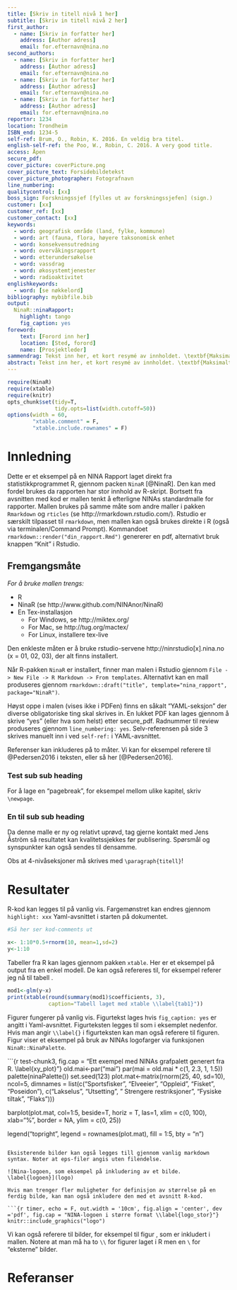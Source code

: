 ```yaml
---
title: [Skriv in titell nivå 1 her]
subtitle: [Skriv in titell nivå 2 her]
first_author:
  - name: [Skriv in forfatter her]
    address: [Author adress]
    email: for.efternavn@nina.no
second_authors:
  - name: [Skriv in forfatter her]
    address: [Author adress]
    email: for.efternavn@nina.no
  - name: [Skriv in forfatter her]
    address: [Author adress]
    email: for.efternavn@nina.no
  - name: [Skriv in forfatter her]
    address: [Author adress]
    email: for.efternavn@nina.no
reportnr: 1234
location: Trondheim
ISBN_end: 1234-5
self-ref: Brum, O., Robin, K. 2016. En veldig bra titel. 
english-self-ref: the Poo, W., Robin, C. 2016. A very good title.
access: Åpen
secure_pdf:
cover_picture: coverPicture.png
cover_picture_text: Forsidebildetekst
cover_picture_photographer: Fotografnavn
line_numbering:
qualitycontrol: [xx]
boss_sign: Forskningssjef [fylles ut av forskningssjefen] (sign.)
customer: [xx]
customer_ref: [xx]
customer_contact: [xx]
keywords:
  - word: geografisk område (land, fylke, kommune)
  - word: art (fauna, flora, høyere taksonomisk enhet
  - word: konsekvensutredning
  - word: overvåkingsrapport
  - word: etterundersøkelse
  - word: vassdrag
  - word: økosystemtjenester
  - word: radioaktivitet
englishkeywords:
  - word: [se nøkkelord]
bibliography: mybibfile.bib
output: 
  NinaR::ninaRapport:
    highlight: tango
    fig_caption: yes
foreword: 
    text: [Forord inn her]
    location: [Sted, forord]
    name: [Prosjektleder]
sammendrag: Tekst inn her, et kort resymé av innholdet. \textbf{Maksimalt 4000 tegn inkl. ordmellomrom. Dette er maxgrense i sammendragsfeltet i CRIStin, og dersom sammendraget er lengre kommer det ikke med her.} Teksten i sammendraget er søkbar i databaser og på nett, og er viktig for at rapporten skal fanges opp ved søk.
abstract: Tekst inn her, et kort resymé av innholdet. \textbf{Maksimalt 4000 tegn inkl. ordmellomrom. Dette er maxgrense i sammendragsfeltet i CRIStin, og dersom sammendraget er lengre kommer det ikke med her.} Teksten i sammendraget er søkbar i databaser og på nett, og er viktig for at rapporten skal fanges opp ved søk.
---
```


```r
require(NinaR)
require(xtable)
require(knitr)
opts_chunk$set(tidy=T, 
               tidy.opts=list(width.cutoff=50))
options(width = 60,
        "xtable.comment" = F,
        "xtable.include.rownames" = F)

```

Innledning
==================
Dette er et eksempel på en NINA Rapport laget direkt fra statistikkprogrammet R, gjennom packen `NinaR` [@NinaR]. Den kan med fordel brukes da rapporten har stor innhold av R-skript. Bortsett fra avsnitten med kod er mallen tenkt å efterligne NINAs standardmalle for rapporter. Mallen brukes på samme måte som andre maller i pakken `Rmarkdown` og `rticles` (se http://rmarkdown.rstudio.com/). Rstudio er særskilt tilpasset til `rmarkdown`, men mallen kan også brukes direkte i R (også via terminalen/Command Prompt). Kommandoet `rmarkdown::render("din_rapport.Rmd")` genererer en pdf, alternativt bruk knappen "Knit" i Rstudio.

## Fremgangsmåte


*For å bruke mallen trengs:*

* R
* NinaR (se http://www.github.com/NINAnor/NinaR)
* En Tex-installasjon
    - For Windows, se http://miktex.org/
    - For Mac, se http://tug.org/mactex/
    - For Linux, installere tex-live
    
Den enkleste måten er å bruke rstudio-servene http://ninrstudio[x].nina.no (x = 01, 02, 03), der alt finns installert.

Når R-pakken `NinaR` er installert, finner man malen i Rstudio gjennom `File -> New File -> R Markdown -> From templates`. Alternativt kan en mall produseres gjennom `rmarkdown::draft("title", template="nina_rapport", package="NinaR")`.
  
Høyst oppe i malen (vises ikke i PDFen) finns en såkalt "YAML-seksjon" der diverse obligatoriske ting skal skrives in. En lukket PDF kan lages gjennom å skrive "yes" (eller hva som helst) etter secure_pdf. Radnummer til review produseres gjennom `line_numbering: yes`. Selv-referensen på side 3 skrives manuelt inn i ved `self-ref:` i YAML-avsnittet.

Referenser kan inkluderes på to måter. Vi kan for eksempel referere til @Pedersen2016 i teksten, eller så her [@Pedersen2016]. 

### Test sub sub heading
For å lage en "pagebreak", for eksempel mellom ulike kapitel, skriv `\newpage`.

### En til sub sub heading
Da denne malle er ny og relativt uprøvd, tag gjerne kontakt med Jens Åström så resultatet kan kvalitetssjekkes før publisering. Spørsmål og synspunkter kan også sendes til densamme.

\paragraph{Prøver meg på en sub sub sub heading}
Obs at 4-nivåseksjoner må skrives med `\paragraph{titell}`!

\newpage



Resultater
========
R-kod kan legges til på vanlig vis. Fargemønstret kan endres gjennom `highlight: xxx` Yaml-avsnittet i starten på dokumentet.

```r
#Så her ser kod-comments ut

x<- 1:10*0.5+rnorm(10, mean=1,sd=2)
y<-1:10
```
Tabeller fra R kan lages gjennom pakken `xtable`. Her er et eksempel på output fra en enkel modell. De kan også refereres til, for eksempel referer jeg nå til tabell \ref{tab1}.

```r
mod1<-glm(y~x)
print(xtable(round(summary(mod1)$coefficients, 3), 
             caption="Tabell laget med xtable \\label{tab1}"))

```

Figurer fungerer på vanlig vis. Figurtekst lages hvis `fig_caption: yes` er angitt i Yaml-avsnittet. Figurteksten legges til som i eksemplet nedenfor. Hvis man angir `\\label{}` i figurteksten kan man også referere til figuren. Figur \ref{xy_plot} viser et eksempel på bruk av NINAs logofarger via funksjonen `NinaR::NinaPalette`.  


```{r test-chunk3, fig.cap = "Ett exempel med NINAs grafpalett generert fra R. \\label{xy_plot}"}
old.mai<-par("mai")
par(mai = old.mai * c(1, 2.3, 1, 1.5))
palette(ninaPalette())
set.seed(123)
plot.mat<-matrix(rnorm(25, 40, sd=10), ncol=5, dimnames = list(c("Sportsfisker", "Elveeier", "Oppleid", "Fisket", "Poseidon"), c("Lakselus", "Utsetting", " Strengere restriksjoner", "Fysiske tiltak", "Flaks")))

barplot(plot.mat, col=1:5, beside=T, horiz = T, las=1, xlim = c(0, 100), xlab="%", border = NA, ylim = c(0, 25))

legend("topright", legend = rownames(plot.mat), fill = 1:5, bty = "n")

```

Eksisterende bilder kan også legges till gjennom vanlig markdown syntax. Noter at eps-filer angis uten filendelse.

![Nina-logoen, som eksempel på inkludering av et bilde. \label{logoen}](logo)

Hvis man trenger fler muligheter for definisjon av størrelse på en ferdig bilde, kan man også inkludere den med et avsnitt R-kod.

```{r timer, echo = F, out.width = '10cm', fig.align = 'center', dev ='pdf', fig.cap = "NINA-logoen i større format \\label{logo_stor}"}
knitr::include_graphics("logo")
```


Vi kan også referere til bilder, for eksempel til figur \ref{logoen}, som er inkludert i mallen. Notere at man må ha to `\\` for figurer laget i R men en `\` for  "eksterne" bilder. 

\clearpage

Referanser {#references}
==========
\setlength{\parindent}{-0.2in}
\setlength{\leftskip}{0.2in}
\setlength{\parskip}{8pt}
\noindent
